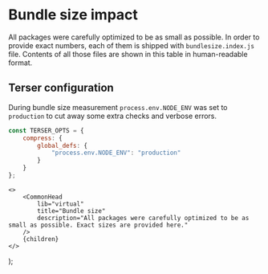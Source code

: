 
# Bundle size impact

All packages were carefully optimized to be as small as possible.
In order to provide exact numbers, each of them is shipped with `bundlesize.index.js` file.
Contents of all those files are shown in this table in human-readable format.

<SizesTable />

## Terser configuration

During bundle size measurement `process.env.NODE_ENV` was set to `production`
to cut away some extra checks and verbose errors.

```javascript
const TERSER_OPTS = {
    compress: {
        global_defs: {
            "process.env.NODE_ENV": "production"
        }
    }
};
```

    <>
        <CommonHead
            lib="virtual"
            title="Bundle size"
            description="All packages were carefully optimized to be as small as possible. Exact sizes are provided here."
        />
        {children}
    </>
);


